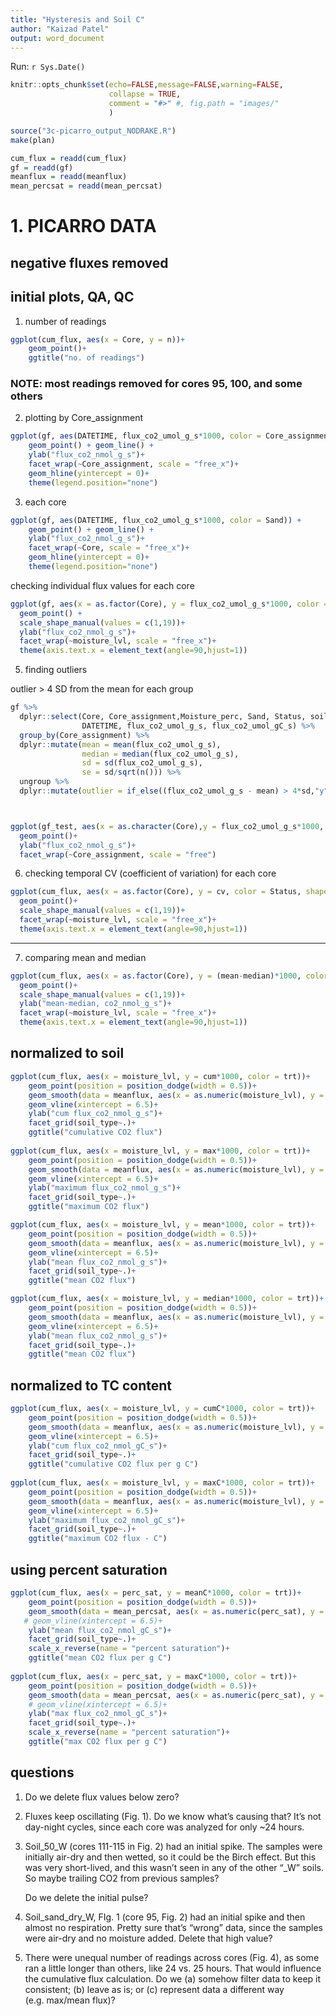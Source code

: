 ```yaml
---
title: "Hysteresis and Soil C"
author: "Kaizad Patel"
output: word_document
---
```

Run: `r Sys.Date()`

```r

knitr::opts_chunk$set(echo=FALSE,message=FALSE,warning=FALSE,
                      collapse = TRUE,
                      comment = "#>" #, fig.path = "images/"
                      )

source("3c-picarro_output_NODRAKE.R")
make(plan)

cum_flux = readd(cum_flux)
gf = readd(gf)
meanflux = readd(meanflux)
mean_percsat = readd(mean_percsat)
```


# 1. PICARRO DATA

## negative fluxes removed
## initial plots, QA, QC

1. number of readings


```r
ggplot(cum_flux, aes(x = Core, y = n))+
    geom_point()+
    ggtitle("no. of readings")
```
### NOTE: most readings removed for cores 95, 100, and some others

2. plotting by Core_assignment

```r
ggplot(gf, aes(DATETIME, flux_co2_umol_g_s*1000, color = Core_assignment)) + 
    geom_point() + geom_line() +
    ylab("flux_co2_nmol_g_s")+
    facet_wrap(~Core_assignment, scale = "free_x")+
    geom_hline(yintercept = 0)+
    theme(legend.position="none")
```

3. each core

```r
ggplot(gf, aes(DATETIME, flux_co2_umol_g_s*1000, color = Sand)) + 
    geom_point() + geom_line() +
    ylab("flux_co2_nmol_g_s")+
    facet_wrap(~Core, scale = "free_x")+
    geom_hline(yintercept = 0)+
    theme(legend.position="none")
```

checking individual flux values for each core


```r
ggplot(gf, aes(x = as.factor(Core), y = flux_co2_umol_g_s*1000, color = Status, shape = Sand)) + 
  geom_point() +
  scale_shape_manual(values = c(1,19))+
  ylab("flux_co2_nmol_g_s")+
  facet_wrap(~moisture_lvl, scale = "free_x")+
  theme(axis.text.x = element_text(angle=90,hjust=1))
```

5. finding outliers

outlier > 4 SD from the mean for each group

```r
gf %>% 
  dplyr::select(Core, Core_assignment,Moisture_perc, Sand, Status, soil_type, moisture_lvl,trt,
                DATETIME, flux_co2_umol_g_s, flux_co2_umol_gC_s) %>% 
  group_by(Core_assignment) %>% 
  dplyr::mutate(mean = mean(flux_co2_umol_g_s),
                median = median(flux_co2_umol_g_s),
                sd = sd(flux_co2_umol_g_s),
                se = sd/sqrt(n())) %>% 
  ungroup %>% 
  dplyr::mutate(outlier = if_else((flux_co2_umol_g_s - mean) > 4*sd,"y",as.character(NA)))->gf_test



ggplot(gf_test, aes(x = as.character(Core),y = flux_co2_umol_g_s*1000, color = outlier, shape = soil_type))+
  geom_point()+
  ylab("flux_co2_nmol_g_s")+
  facet_wrap(~Core_assignment, scale = "free")
```



6. checking temporal CV (coefficient of variation) for each core


```r
ggplot(cum_flux, aes(x = as.factor(Core), y = cv, color = Status, shape = soil_type))+
  geom_point()+
  scale_shape_manual(values = c(1,19))+
  facet_wrap(~moisture_lvl, scale = "free_x")+
  theme(axis.text.x = element_text(angle=90,hjust=1))

```

---


7. comparing mean and median


```r
ggplot(cum_flux, aes(x = as.factor(Core), y = (mean-median)*1000, color = Status, shape = soil_type))+
  geom_point()+
  scale_shape_manual(values = c(1,19))+
  ylab("mean-median, co2_nmol_g_s")+
  facet_wrap(~moisture_lvl, scale = "free_x")+
  theme(axis.text.x = element_text(angle=90,hjust=1))

```


## normalized to soil

```r
ggplot(cum_flux, aes(x = moisture_lvl, y = cum*1000, color = trt))+
    geom_point(position = position_dodge(width = 0.5))+
    geom_smooth(data = meanflux, aes(x = as.numeric(moisture_lvl), y = cum*1000), linetype = "longdash", size = 0.5)+
    geom_vline(xintercept = 6.5)+
    ylab("cum flux_co2_nmol_g_s")+
    facet_grid(soil_type~.)+
    ggtitle("cumulative CO2 flux")
  
ggplot(cum_flux, aes(x = moisture_lvl, y = max*1000, color = trt))+
    geom_point(position = position_dodge(width = 0.5))+
    geom_smooth(data = meanflux, aes(x = as.numeric(moisture_lvl), y = max*1000), linetype = "longdash", size = 0.5)+
    geom_vline(xintercept = 6.5)+
    ylab("maximum flux_co2_nmol_g_s")+
    facet_grid(soil_type~.)+
    ggtitle("maximum CO2 flux")

ggplot(cum_flux, aes(x = moisture_lvl, y = mean*1000, color = trt))+
    geom_point(position = position_dodge(width = 0.5))+
    geom_smooth(data = meanflux, aes(x = as.numeric(moisture_lvl), y = mean*1000), linetype = "longdash", size = 0.5)+
    geom_vline(xintercept = 6.5)+
    ylab("mean flux_co2_nmol_g_s")+
    facet_grid(soil_type~.)+
    ggtitle("mean CO2 flux")

ggplot(cum_flux, aes(x = moisture_lvl, y = median*1000, color = trt))+
    geom_point(position = position_dodge(width = 0.5))+
    geom_smooth(data = meanflux, aes(x = as.numeric(moisture_lvl), y = median*1000), linetype = "longdash", size = 0.5)+
    geom_vline(xintercept = 6.5)+
    ylab("mean flux_co2_nmol_g_s")+
    facet_grid(soil_type~.)+
    ggtitle("mean CO2 flux")
```

## normalized to TC content
```r
ggplot(cum_flux, aes(x = moisture_lvl, y = cumC*1000, color = trt))+
    geom_point(position = position_dodge(width = 0.5))+
    geom_smooth(data = meanflux, aes(x = as.numeric(moisture_lvl), y = cumC*1000), linetype = "longdash", size = 0.5)+
    geom_vline(xintercept = 6.5)+
    ylab("cum flux_co2_nmol_gC_s")+
    facet_grid(soil_type~.)+
    ggtitle("cumulative CO2 flux per g C")
  
ggplot(cum_flux, aes(x = moisture_lvl, y = maxC*1000, color = trt))+
    geom_point(position = position_dodge(width = 0.5))+
    geom_smooth(data = meanflux, aes(x = as.numeric(moisture_lvl), y = maxC*1000), linetype = "longdash", size=0.5)+
    geom_vline(xintercept = 6.5)+
    ylab("maximum flux_co2_nmol_gC_s")+
    facet_grid(soil_type~.)+
    ggtitle("maximum CO2 flux - C")
```

## using percent saturation
```r

ggplot(cum_flux, aes(x = perc_sat, y = meanC*1000, color = trt))+
    geom_point(position = position_dodge(width = 0.5))+
    geom_smooth(data = mean_percsat, aes(x = as.numeric(perc_sat), y = meanC*1000), linetype = "longdash", size = 0.5)+
   # geom_vline(xintercept = 6.5)+
    ylab("mean flux_co2_nmol_gC_s")+
    facet_grid(soil_type~.)+
    scale_x_reverse(name = "percent saturation")+
    ggtitle("mean CO2 flux per g C")
  
ggplot(cum_flux, aes(x = perc_sat, y = maxC*1000, color = trt))+
    geom_point(position = position_dodge(width = 0.5))+
    geom_smooth(data = mean_percsat, aes(x = as.numeric(perc_sat), y = maxC*1000), linetype = "longdash", size = 0.5)+
    # geom_vline(xintercept = 6.5)+
    ylab("max flux_co2_nmol_gC_s")+
    facet_grid(soil_type~.)+
    scale_x_reverse(name = "percent saturation")+
    ggtitle("max CO2 flux per g C")
```




## questions
1. Do we delete flux values below zero?

2. Fluxes keep oscillating (Fig. 1). Do we know what's causing that? It's not day-night cycles, since each core was analyzed for only ~24 hours.

3. Soil_50_W (cores 111-115 in Fig. 2) had an initial spike. The samples were initially air-dry and then wetted, so it could be the Birch effect. But this was very short-lived, and this wasn't seen in any of the other "_W" soils. So maybe trailing CO2 from previous samples?

    Do we delete the initial pulse?

4. Soil_sand_dry_W, FIg. 1 (core 95, Fig. 2) had an initial spike and then almost no respiration. Pretty sure that's "wrong" data, since the samples were air-dry and no moisture added. Delete that high value?

5. There were unequal number of readings across cores (Fig. 4), as some ran a little longer than others, like 24 vs. 25 hours. That would influence the cumulative flux calculation. Do we (a) somehow filter data to keep it consistent; (b) leave as is; or (c) represent data a different way (e.g. max/mean flux)?